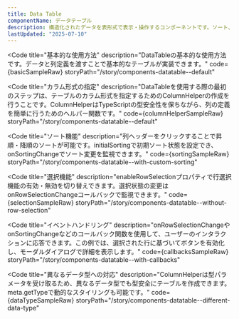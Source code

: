 ```yaml
---
title: Data Table
componentName: データテーブル
description: 構造化されたデータを表形式で表示・操作するコンポーネントです。ソート、選択、カスタムレンダリングの機能も提供します。
lastUpdated: "2025-07-10"
---
```



<Code
  title="基本的な使用方法"
  description="DataTableの基本的な使用方法です。データと列定義を渡すことで基本的なテーブルが実装できます。"
  code={basicSampleRaw}
  storyPath="/story/components-datatable--default"
>
  <BasicSample client:load />
</Code>

<Code
  title="カラム形式の指定"
  description="DataTableを使用する際の最初のステップは、テーブルのカラム形式を指定するためのColumnHelperの作成を行うことです。ColumnHelperはTypeScriptの型安全性を保ちながら、列の定義を簡単に行うためのヘルパー関数です。"
  code={columnHelperSampleRaw}
  storyPath="/story/components-datatable--default"
>
  <ColumnHelperSample client:load />
</Code>

<Code
  title="ソート機能"
  description="列ヘッダーをクリックすることで昇順・降順のソートが可能です。initialSortingで初期ソート状態を設定でき、onSortingChangeでソート変更を監視できます。"
  code={sortingSampleRaw}
  storyPath="/story/components-datatable--with-custom-sorting"
>
  <SortingSample client:load />
</Code>

<Code
  title="選択機能"
  description="enableRowSelectionプロパティで行選択機能の有効・無効を切り替えできます。選択状態の変更はonRowSelectionChangeコールバックで監視できます。"
  code={selectionSampleRaw}
  storyPath="/story/components-datatable--without-row-selection"
>
  <SelectionSample client:load />
</Code>

<Code
  title="イベントハンドリング"
  description="onRowSelectionChangeやonSortingChangeなどのコールバック関数を使用して、ユーザーのインタラクションに応答できます。この例では、選択された行に基づいてボタンを有効化し、モーダルダイアログで詳細を表示します。"
  code={callbacksSampleRaw}
  storyPath="/story/components-datatable--with-callbacks"
>
  <CallbacksSample client:load />
</Code>

<Code
  title="異なるデータ型への対応"
  description="ColumnHelperは型パラメータを受け取るため、異なるデータ型でも型安全にテーブルを作成できます。meta.getTypeで動的なスタイリングも可能です。"
  code={dataTypeSampleRaw}
  storyPath="/story/components-datatable--different-data-type"
>
  <DataTypeSample client:load />
</Code>
